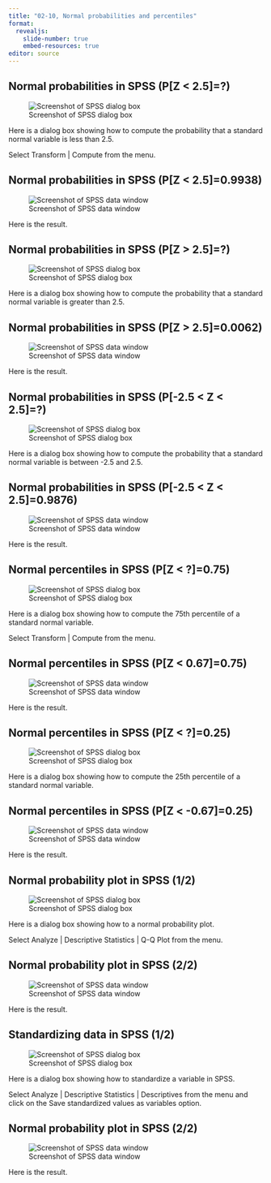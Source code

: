```yaml
---
title: "02-10, Normal probabilities and percentiles"
format: 
  revealjs:
    slide-number: true
    embed-resources: true
editor: source
---
```


## Normal probabilities in SPSS (P\[Z \< 2.5\]=?)

![Screenshot of SPSS dialog box](../images/spss-normal-01.png)

::: notes
Here is a dialog box showing how to compute the probability that a standard normal variable is less than 2.5.

Select Transform \| Compute from the menu.
:::

## Normal probabilities in SPSS (P\[Z \< 2.5\]=0.9938)

![Screenshot of SPSS data window](../images/spss-normal-02.png)

::: notes
Here is the result.
:::

## Normal probabilities in SPSS (P\[Z \> 2.5\]=?)

![Screenshot of SPSS dialog box](../images/spss-normal-03.png)

::: notes
Here is a dialog box showing how to compute the probability that a standard normal variable is greater than 2.5.
:::

## Normal probabilities in SPSS (P\[Z \> 2.5\]=0.0062)

![Screenshot of SPSS data window](../images/spss-normal-04.png)

::: notes
Here is the result.
:::

## Normal probabilities in SPSS (P\[-2.5 \< Z \< 2.5\]=?)

![Screenshot of SPSS dialog box](../images/spss-normal-05.png)

::: notes
Here is a dialog box showing how to compute the probability that a standard normal variable is between -2.5 and 2.5.
:::

## Normal probabilities in SPSS (P\[-2.5 \< Z \< 2.5\]=0.9876)

![Screenshot of SPSS data window](../images/spss-normal-06.png)

::: notes
Here is the result.
:::

## Normal percentiles in SPSS (P\[Z \< ?\]=0.75)

![Screenshot of SPSS dialog box](../images/spss-normal-07.png)

::: notes
Here is a dialog box showing how to compute the 75th percentile of a standard normal variable.

Select Transform \| Compute from the menu.
:::

## Normal percentiles in SPSS (P\[Z \< 0.67\]=0.75)

![Screenshot of SPSS data window](../images/spss-normal-08.png)

::: notes
Here is the result.
:::

## Normal percentiles in SPSS (P\[Z \< ?\]=0.25)

![Screenshot of SPSS dialog box](../images/spss-normal-09.png)

::: notes
Here is a dialog box showing how to compute the 25th percentile of a standard normal variable.
:::

## Normal percentiles in SPSS (P\[Z \< -0.67\]=0.25)

![Screenshot of SPSS data window](../images/spss-normal-10.png)

::: notes
Here is the result.
:::

## Normal probability plot in SPSS (1/2)

![Screenshot of SPSS dialog box](../images/spss-normal-11.png)

::: notes
Here is a dialog box showing how to a normal probability plot.

Select Analyze \| Descriptive Statistics \| Q-Q Plot from the menu.
:::

## Normal probability plot in SPSS (2/2)

![Screenshot of SPSS data window](../images/spss-normal-08.png)

::: notes
Here is the result.
:::

## Standardizing data in SPSS (1/2)

![Screenshot of SPSS dialog box](../images/spss-standardize-01.png)

::: notes
Here is a dialog box showing how to standardize a variable in SPSS.

Select Analyze \| Descriptive Statistics \| Descriptives from the menu and click on the Save standardized values as variables option.
:::

## Normal probability plot in SPSS (2/2)

![Screenshot of SPSS data window](../images/spss-standardize-02.png)

::: notes
Here is the result.
:::

